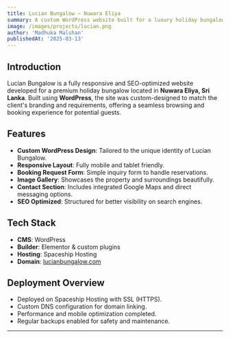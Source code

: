 ```yaml
---
title: Lucian Bungalow – Nuwara Eliya
summary: A custom WordPress website built for a luxury holiday bungalow in Nuwara Eliya, featuring booking support, gallery, and responsive design.
image: /images/projects/lucian.png
author: 'Madhuka Malshan'
publishedAt: '2025-03-13'
---
```


## Introduction

Lucian Bungalow is a fully responsive and SEO-optimized website developed for a premium holiday bungalow located in **Nuwara Eliya, Sri Lanka**. Built using **WordPress**, the site was custom-designed to match the client's branding and requirements, offering a seamless browsing and booking experience for potential guests.

## Features

- **Custom WordPress Design**: Tailored to the unique identity of Lucian Bungalow.
- **Responsive Layout**: Fully mobile and tablet friendly.
- **Booking Request Form**: Simple inquiry form to handle reservations.
- **Image Gallery**: Showcases the property and surroundings beautifully.
- **Contact Section**: Includes integrated Google Maps and direct messaging options.
- **SEO Optimized**: Structured for better visibility on search engines.

## Tech Stack

- **CMS**: WordPress
- **Builder**: Elementor & custom plugins
- **Hosting**: Spaceship Hosting
- **Domain**: [lucianbungalow.com](https://lucianbungalow.com/)

## Deployment Overview

- Deployed on Spaceship Hosting with SSL (HTTPS).
- Custom DNS configuration for domain linking.
- Performance and mobile optimization completed.
- Regular backups enabled for safety and maintenance.

---
